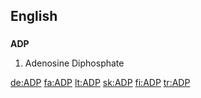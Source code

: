 ==English==
==={{initialism}}===
'''ADP'''

#Adenosine Diphosphate

[[de:ADP]]
[[fa:ADP]]
[[lt:ADP]]
[[sk:ADP]]
[[fi:ADP]]
[[tr:ADP]]